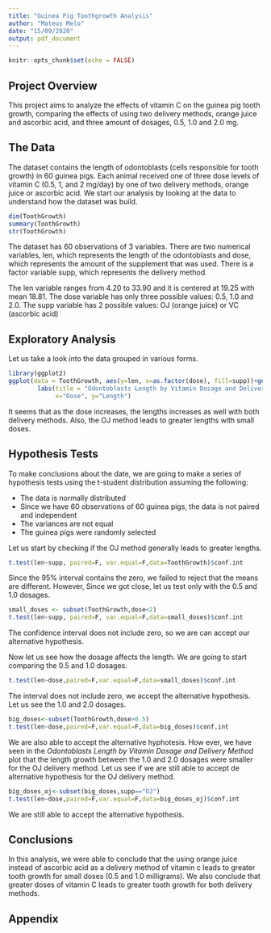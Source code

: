```yaml
---
title: "Guinea Pig Toothgrowth Analysis"
author: "Mateus Melo"
date: "15/09/2020"
output: pdf_document
---
```


```r
knitr::opts_chunk$set(echo = FALSE)
```

## Project Overview

This project aims to analyze the effects of vitamin C on the guinea pig tooth growth, comparing the effects of using two delivery methods, orange juice and ascorbic acid, and three amount of dosages, 0.5, 1.0 and 2.0 mg.

## The Data

The dataset contains  the length of odontoblasts (cells responsible for tooth growth) in 60 guinea pigs. Each animal received one of three dose levels of vitamin C (0.5, 1, and 2 mg/day) by one of two delivery methods, orange juice or ascorbic acid. We start our analysis by looking at the data to understand how the dataset was build.

```r

dim(ToothGrowth)
summary(ToothGrowth)
str(ToothGrowth)

```

The dataset has 60 observations of 3 variables. There are two numerical variables, len, which represents the length of the odontoblasts and dose, which represents the amount of the supplement that was used. There is a factor variable supp, which represents the delivery method.

The len variable ranges from 4.20 to 33.90 and it is centered at 19.25 with mean 18.81. The dose variable has only three possible values: 0.5, 1.0 and 2.0. The supp variable has 2 possible values: OJ (orange juice) or VC (ascorbic acid)

## Exploratory Analysis

Let us take a look into the data grouped in various forms.

```r

library(ggplot2)
ggplot(data = ToothGrowth, aes(y=len, x=as.factor(dose), fill=supp))+geom_boxplot()+
        labs(title = "Odontoblasts Length by Vitamin Dosage and Delivery Method", 
             x="Dose", y="Length")
```

It seems that as the dose increases, the lengths increases as well with both delivery methods. Also, the OJ method leads to greater lengths with small doses.

## Hypothesis Tests

To make conclusions about the date, we are going to make a series of hypothesis tests using the t-student distribution assuming the following:

* The data is normally distributed
* Since we have 60 observations of 60 guinea pigs, the data is not paired and independent
* The variances are not equal
* The guinea pigs were randomly selected

Let us start by checking if the OJ method generally leads to greater lengths.

```r

t.test(len~supp, paired=F, var.equal=F,data=ToothGrowth)$conf.int

```

Since the 95% interval contains the zero, we failed to reject that the means are different. However, Since we got close, let us test only with the 0.5 and 1.0 dosages.

```r

small_doses <- subset(ToothGrowth,dose<2)
t.test(len~supp, paired=F, var.equal=F,data=small_doses)$conf.int

```

The confidence interval does not include zero, so we are can accept our alternative hypothesis. 

Now let us see how the dosage affects the length. We are going to start comparing the 0.5 and 1.0 dosages.

```r

t.test(len~dose,paired=F,var.equal=F,data=small_doses)$conf.int

```

The interval does not include zero, we accept the alternative hypothesis. Let us see the 1.0 and 2.0 dosages.

```r

big_doses<-subset(ToothGrowth,dose>0.5)
t.test(len~dose,paired=F,var.equal=F,data=big_doses)$conf.int

```

We are also able to accept the alternative hyphotesis. How ever, we have seen in the *Odontoblasts Length by Vitamin Dosage and Delivery Method* plot that the length growth between the 1.0 and 2.0 dosages were smaller for the OJ delivery method. Let us see if we are still able to accept de alternative hypothesis for the OJ delivery method.

```r

big_doses_oj<-subset(big_doses,supp=="OJ")
t.test(len~dose,paired=F,var.equal=F,data=big_doses_oj)$conf.int

```

We are still able to accept the alternative hypothesis.

## Conclusions

In this analysis, we were able to conclude that the using orange juice instead of ascorbic acid as a delivery method of vitamin c leads to greater tooth growth for small doses (0.5 and 1.0 milligrams). We also conclude that greater doses of vitamin C leads to greater tooth growth for both delivery methods.


## Appendix

```r
```
